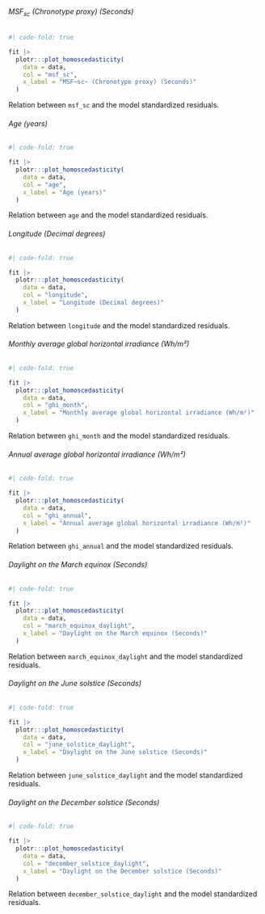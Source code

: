 :::: {.panel-tabset}
###### MSF~sc~ (Chronotype proxy) (Seconds)

::: {#tbl-sm-5-fm-var-homoscedasticity-msf-sc}
```r
#| code-fold: true

fit |>
  plotr:::plot_homoscedasticity(
    data = data,
    col = "msf_sc",
    x_label = "MSF~sc~ (Chronotype proxy) (Seconds)"
  )
```

Relation between `msf_sc` and the model standardized residuals.
:::

###### Age (years)

::: {#tbl-sm-5-fm-var-homoscedasticity-age}
```r
#| code-fold: true

fit |>
  plotr:::plot_homoscedasticity(
    data = data,
    col = "age",
    x_label = "Age (years)"
  )
```

Relation between `age` and the model standardized residuals.
:::

###### Longitude (Decimal degrees)

::: {#tbl-sm-5-fm-var-homoscedasticity-longitude}
```r
#| code-fold: true

fit |>
  plotr:::plot_homoscedasticity(
    data = data,
    col = "longitude",
    x_label = "Longitude (Decimal degrees)"
  )
```

Relation between `longitude` and the model standardized residuals.
:::

###### Monthly average global horizontal irradiance (Wh/m²)

::: {#tbl-sm-5-fm-var-homoscedasticity-ghi-month}
```r
#| code-fold: true

fit |>
  plotr:::plot_homoscedasticity(
    data = data,
    col = "ghi_month",
    x_label = "Monthly average global horizontal irradiance (Wh/m²)"
  )
```

Relation between `ghi_month` and the model standardized residuals.
:::

###### Annual average global horizontal irradiance (Wh/m²)

::: {#tbl-sm-5-fm-var-homoscedasticity-ghi-annual}
```r
#| code-fold: true

fit |>
  plotr:::plot_homoscedasticity(
    data = data,
    col = "ghi_annual",
    x_label = "Annual average global horizontal irradiance (Wh/m²)"
  )
```

Relation between `ghi_annual` and the model standardized residuals.
:::

###### Daylight on the March equinox (Seconds)

::: {#tbl-sm-5-fm-var-homoscedasticity-march-equinox-daylight}
```r
#| code-fold: true

fit |>
  plotr:::plot_homoscedasticity(
    data = data,
    col = "march_equinox_daylight",
    x_label = "Daylight on the March equinox (Seconds)"
  )
```

Relation between `march_equinox_daylight` and the model standardized residuals.
:::

###### Daylight on the June solstice (Seconds)

::: {#tbl-sm-5-fm-var-homoscedasticity-june-solstice-daylight}
```r
#| code-fold: true

fit |>
  plotr:::plot_homoscedasticity(
    data = data,
    col = "june_solstice_daylight",
    x_label = "Daylight on the June solstice (Seconds)"
  )
```

Relation between `june_solstice_daylight` and the model standardized residuals.
:::

###### Daylight on the December solstice (Seconds)

::: {#tbl-sm-5-fm-var-homoscedasticity-december-solstice-daylight}
```r
#| code-fold: true

fit |>
  plotr:::plot_homoscedasticity(
    data = data,
    col = "december_solstice_daylight",
    x_label = "Daylight on the December solstice (Seconds)"
  )
```

Relation between `december_solstice_daylight` and the model standardized residuals.
:::
::::
